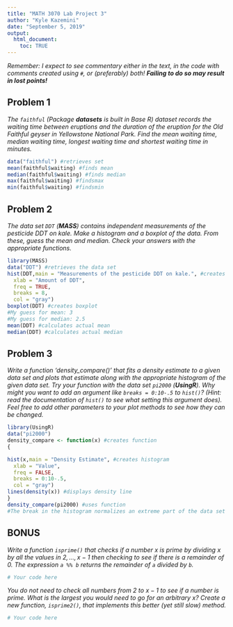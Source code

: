 ---
title: "MATH 3070 Lab Project 3"
author: "Kyle Kazemini"
date: "September 5, 2019"
output:
  html_document:
    toc: TRUE
---
*Remember: I expect to see commentary either in the text, in the code with comments created using `#`, or (preferably) both! **Failing to do so may result in lost points!***

## Problem 1
*The `faithful` (Package **datasets** is built in Base R) dataset records the waiting time between eruptions and the duration of the eruption for the Old Faithful geyser in Yellowstone National Park. Find the mean waiting time, median waiting time, longest waiting time and shortest waiting time in minutes.*

```{r}
data("faithful") #retrieves set
mean(faithful$waiting) #finds mean
median(faithful$waiting) #finds median
max(faithful$waiting) #findsmax
min(faithful$waiting) #findsmin
```

## Problem 2
*The data set `DDT` (**MASS**) contains independent measurements of the pesticide DDT on kale. Make a histogram and a boxplot of the data. From these, guess the mean and median. Check your answers with the appropriate functions.*

```{r}
library(MASS)
data("DDT") #retrieves the data set
hist(DDT,main = "Measurements of the pesticide DDT on kale.", #creates and names histogram
  xlab = "Amount of DDT",
  freq = TRUE,
  breaks = 8,
  col = "gray")
boxplot(DDT) #creates boxplot
#My guess for mean: 3
#My guess for median: 2.5
mean(DDT) #calculates actual mean
median(DDT) #calculates actual median
```

## Problem 3
*Write a function 'density_compare()' that fits a density estimate to a given data set and plots that estimate along with the appropriate histogram of the given data set. Try your function with the data set `pi2000` (**UsingR**). Why might you want to add an argument like `breaks = 0:10-.5` to `hist()`? (Hint: read the documentation of `hist()` to see what setting this argument does). Feel free to add other parameters to your plot methods to see how they can be changed.*

```{r}
library(UsingR)
data("pi2000")
density_compare <- function(x) #creates function
{

hist(x,main = "Density Estimate", #creates histogram
  xlab = "Value",
  freq = FALSE,
  breaks = 0:10-.5,
  col = "gray")
lines(density(x)) #displays density line
}
density_compare(pi2000) #uses function
#The break in the histogram normalizes an extreme part of the data set
```

## BONUS
*Write a function `isprime()` that checks if a number $x$ is prime by dividing $x$ by all the values in $2, ..., x - 1$ then checking to see if there is a remainder of 0. The expression `a %% b` returns the remainder of `a` divided by `b`.*

```{r}
# Your code here
```

*You do not need to check all numbers from 2 to $x - 1$ to see if a number is prime. What is the largest you would need to go for an arbitrary $x$? Create a new function, `isprime2()`, that implements this better (yet still slow) method.*

```{r}
# Your code here
```